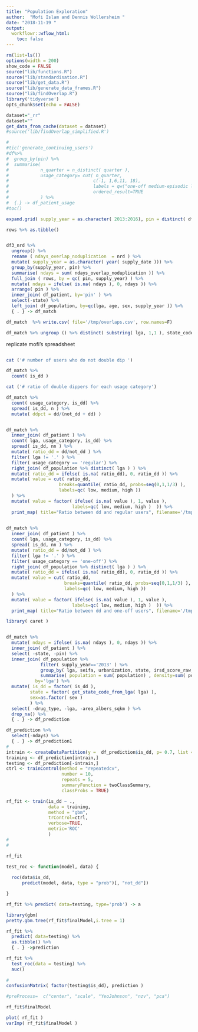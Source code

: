 ```yaml
---
title: "Population Exploration"
author:  "Mofi Islam and Dennis Wollersheim "
date: "2018-11-19 "
output:
  workflowr::wflow_html:
    toc: false
---
```


```r

rm(list=ls())
options(width = 200)
show_code = FALSE
source("lib/functions.R")
source("lib/standardisation.R")
source("lib/get_data.R")
source("lib/generate_data_frames.R")
source("lib/findOverlap.R")
library('tidyverse')
opts_chunk$set(echo = FALSE)

```


```r

dataset="_rr"
dataset=""
get_data_from_cache(dataset = dataset)
#source('lib/findOverlap_simplified.R')

```


```r
#
#tic('generate_continuing_users')
#df%>%
#  group_by(pin) %>%
#  summarise( 
#            n_quarter = n_distinct( quarter ),
#            usage_category= cut( n_quarter, 
#                                c(-1, 1,6,11, 18), 
#                                labels = qw("one-off medium-episodic long-episodic chronic")),
#                                ordered_result=TRUE
#            ) %>%
#  {.} -> df_patient_usage
#toc()

expand.grid( supply_year = as.character( 2013:2016), pin = distinct( df_patient, pin )$pin) -> rows

rows %>% as.tibble()


df3_nrd %>% 
  ungroup() %>%
  rename ( ndays_overlap_noduplication  = nrd ) %>%
  mutate( supply_year = as.character( year( supply_date ))) %>%
  group_by(supply_year, pin) %>%
  summarise( ndays = sum( ndays_overlap_noduplication )) %>%
  full_join ( rows, by = qc( pin, supply_year) ) %>% 
  mutate( ndays = ifelse( is.na( ndays ), 0, ndays )) %>%
  arrange( pin ) %>%
  inner_join( df_patient, by='pin' ) %>%
  select(-state) %>%
  left_join( df_population, by=qc(lga, age, sex, supply_year )) %>%
  { . } -> df_match

df_match  %>% write.csv( file='/tmp/overlaps.csv', row.names=F)

df_match %>% ungroup () %>% distinct( substring( lga, 1,1 ), state_code, state_name)

```


replicate mofi's spreadsheet
```r




```



```r

cat ('# number of users who do not double dip ')

df_match %>%
  count( is_dd ) 

cat ('# ratio of double dippers for each usage category')

df_match %>% 
  count( usage_category, is_dd) %>% 
  spread( is_dd, n ) %>%
  mutate( ddpct = dd/(not_dd + dd) )


df_match %>% 
  inner_join( df_patient ) %>%
  count( lga, usage_category, is_dd) %>% 
  spread( is_dd, nn ) %>%
  mutate( ratio_dd = dd/not_dd ) %>%
  filter( lga != '.' ) %>%
  filter( usage_category == 'regular') %>%
  right_join( df_population %>% distinct( lga ) ) %>%
  mutate( ratio_dd = ifelse( is.na( ratio_dd), 0, ratio_dd )) %>%
  mutate( value = cut( ratio_dd, 
                    breaks=quantile( ratio_dd, probs=seq(0,1,1/3) ), 
                    labels=qc( low, medium, high ))
  ) %>%
  mutate( value = factor( ifelse( is.na( value ), 1, value ),
                         labels=qc( low, medium, high )  )) %>%
  print_map( title="Ratio between dd and regular users", filename='/tmp/dd_regular.png', inset_states=c(1,2,4:6 ) ) -> a
  

df_match %>% 
  inner_join( df_patient ) %>%
  count( lga, usage_category, is_dd) %>% 
  spread( is_dd, nn ) %>%
  mutate( ratio_dd = dd/not_dd ) %>%
  filter( lga != '.' ) %>%
  filter( usage_category == 'one-off') %>%
  right_join( df_population %>% distinct( lga ) ) %>%
  mutate( ratio_dd = ifelse( is.na( ratio_dd), 0, ratio_dd )) %>%
  mutate( value = cut( ratio_dd, 
                      breaks=quantile( ratio_dd, probs=seq(0,1,1/3) ), 
                      labels=qc( low, medium, high ))
  ) %>%
  mutate( value = factor( ifelse( is.na( value ), 1, value ),
                         labels=qc( low, medium, high )  )) %>%
  print_map( title="Ratio between dd and one-off users", filename='/tmp/dd_one-off.png', inset_states=c(1,2,4:6 ) ) -> a
```

```r
library( caret )


df_match %>% 
  mutate( ndays = ifelse( is.na( ndays ), 0, ndays )) %>%
  inner_join( df_patient ) %>%
  select( -state, -pin) %>%
  inner_join( df_population %>% 
             filter( supply_year=='2013' ) %>%
             group_by( lga, seifa, urbanization, state, irsd_score_raw, area_albers_sqkm ) %>% 
             summarise( population = sum( population) , density=sum( population ) / min(area_albers_sqkm)) , 
           by='lga') %>% 
  mutate( is_dd = factor( is_dd ),  
         state = factor( get_state_code_from_lga( lga) ),
         sex=as.factor( sex )
         ) %>%
  select( -drug_type, -lga, -area_albers_sqkm ) %>%
  drop_na() %>%
  { . } -> df_prediction

df_prediction %>%
  select(-ndays) %>% 
  { . } -> df_prediction1
#
intrain <- createDataPartition(y =  df_prediction$is_dd, p= 0.7, list = FALSE)
training <- df_prediction[intrain,]
testing <- df_prediction[-intrain,]
ctrl <- trainControl(method = "repeatedcv",
                     number = 10,
                     repeats = 5,
                     summaryFunction = twoClassSummary,
                     classProbs = TRUE)

rf_fit <- train(is_dd ~ .,
                data = training, 
                method = "gbm",
                trControl=ctrl, 
                verbose=TRUE,
                metric='ROC'
                )
#
#

rf_fit 

test_roc <- function(model, data) {
  
  roc(data$is_dd,
      predict(model, data, type = "prob")[, "not_dd"])

}

rf_fit %>% predict( data=testing, type='prob') -> a

library(gbm)
pretty.gbm.tree(rf_fit$finalModel,i.tree = 1)

rf_fit %>% 
  predict( data=testing) %>%
  as.tibble() %>% 
  { . } ->prediction

rf_fit %>% 
  test_roc(data = testing) %>%
  auc()
 
#
confusionMatrix( factor(testing$is_dd), prediction )

#preProcess=  c("center", "scale", "YeoJohnson", "nzv", "pca")

rf_fit$finalModel

plot( rf_fit )
varImp( rf_fit$finalModel )

 

```


